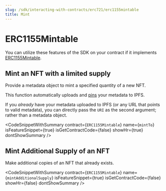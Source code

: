 ```yaml
---
slug: /sdk/interacting-with-contracts/erc721/erc1155mintable
title: Mint
---
```



# ERC1155Mintable

You can utilize these features of the SDK on your contract if it implements [ERC1155Mintable](/extensions/erc-1155/mintable).

<div className="row" style={{ marginBottom: 24 }}>
  <div className="col col--12" style={{ marginTop: 8 }}>
    <QuickstartCard
      name="Learn how to implement ERC1155Mintable in your smart contract"
      link={"/extensions/erc-1155/mintable"}
      image="/assets/icons/general.png"
    />
  </div>
</div>

## Mint an NFT with a limited supply

Provide a metadata object to mint a specified quantity of a new NFT.

This function automatically uploads and [pins](https://blog.thirdweb.com/guides/securing-pinning-your-nft-with-ipfs/) your metadata to IPFS.

If you _already_ have your metadata uploaded to IPFS (or any URL that points to valid metadata),
you can directly pass the `URI` as the second argument; rather than a metadata object.

<CodeSnippetWithSummary
  contract={`ERC1155Mintable`}
  name={`mintTo`}
  isFeatureSnippet={true}
  isGetContractCode={false}
  showHr={true}
  dontShowSummary
/>

## Mint Additional Supply of an NFT

Make additional copies of an NFT that already exists.

<CodeSnippetWithSummary
  contract={`ERC1155Mintable`}
  name={`mintAdditionalSupply`}
  isFeatureSnippet={true}
  isGetContractCode={false}
  showHr={false}
  dontShowSummary
/>
